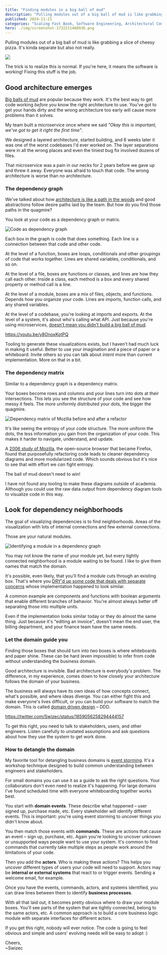 ```yaml
---
title: "Finding modules in a big ball of mud"
description: "Pulling modules out of a big ball of mud is like grabbing a slice of cheesy pizza. It's kinda separate but also not really."
published: 2024-11-21
categories: "Scaling Fast Book, Software Engineering, Architectural Complexity"
hero: ./img/screenshot-1732211468936.png
---
```


Pulling modules out of a big ball of mud is like grabbing a slice of cheesy pizza. It's kinda separate but also not really.

![](https://i.giphy.com/media/v1.Y2lkPTc5MGI3NjExM3dieTdmbGRnaXdsanlpM2Y4dmgyZXB3aDQ0NjJ6cXkwdGJ2czFoYyZlcD12MV9pbnRlcm5hbF9naWZfYnlfaWQmY3Q9Zw/xAooWJHpBrHrqQYjfE/giphy.gif)

The trick is to realize this is normal. If you're here, it means the software is working! Fixing this stuff is the job.

## Good architecture emerges

[Big balls of mud](https://swizec.com/blog/big-ball-of-mud-the-worlds-most-popular-software-architecture/) are popular because they work. It's the best way to get code working _before_ you know the right architecture to use. You've got to get your hands dirty and the wrong architecture too early will cause more problems than it solves.

My team built a microservice once where we said _"Okay this is important, we've got to get it right the first time"_.

We designed a layered architecture, started building, and 6 weeks later it was one of the worst codebases I'd ever worked on. The layer separations were in all the wrong places and even the tiniest bug fix involved dozens of files.

That microservice was a pain in our necks for 2 years before we gave up and threw it away. Everyone was afraid to touch that code. The wrong architecture is worse than no architecture.

### The dependency graph

We've talked about how [architecture is like a path in the woods](https://swizec.com/blog/architecture-is-like-a-path-in-the-woods/) and good abstractions follow desire paths laid by the team. But how do you find those paths in the quagmire?

You look at your code as a dependency graph or matrix.

![Code as dependency graph](https://i.imgur.com/MrzXNf6.png)

Each box in the graph is code that does something. Each line is a connection between that code and other code.

At the level of a function, boxes are loops, conditionals and other groupings of code that works together. Lines are shared variables, conditionals, and so on.

At the level of a file, boxes are functions or classes, and lines are how they call each other. Inside a class, each method is a box and every shared property or method call is a line.

At the level of a module, boxes are a mix of files, objects, and functions. Depends how you organize your code. Lines are imports, function calls, and any shared variables.

At the level of a codebase, you're looking at imports and exports. At the level of a system, it's about who's calling what API. Just because you're using microservices, [doesn't mean you didn't build a big ball of mud](https://youtu.be/y8OnoxKotPQ).

https://youtu.be/y8OnoxKotPQ

Tooling to generate these visualizations exists, but I haven't had much luck in making it useful. Better to use your imagination and a piece of paper or a whiteboard. Invite others so you can talk about _intent_ more than current implementation. More on that in a bit.

### The dependency matrix

Similar to a dependency graph is a dependency matrix.

Your boxes become rows and columns and your lines turn into dots at their intersections. This lets you see the structure of your code and see how messy it feels. The more uniformly distributed your dots, the bigger the quagmire.

![Dependency matrix of Mozilla before and after a refactor](https://i.imgur.com/rccu2P0.jpeg)

It's like seeing the entropy of your code structure. The more uniform the dots, the less information you gain from the organization of your code. This makes it harder to navigate, understand, and update.

A [2006 study of Mozilla](https://pubsonline.informs.org/doi/abs/10.1287/mnsc.1060.0552), the open-source browser that became Firefox, found that purposefully refactoring code leads to cleaner dependency diagrams and more modularized code. Which sounds obvious but it's nice to see that with effort we _can_ fight entropy.

The ball of mud doesn't need to win!

I have not found any tooling to make these diagrams outside of academia. Although you could use the raw data output from dependency diagram tools to visualize code in this way.

## Look for dependency neighborhoods

The goal of visualizing dependencies is to find neighborhoods. Areas of the visualization with lots of internal connections and few external connections.

Those are your natural modules.

![Identifying a module in a dependency graph](https://i.imgur.com/8NOBJcK.png)

You may not know the name of your module yet, but every tightly connected neighborhood is a module waiting to be found. I like to give them names that match the domain.

It's possible, even likely, that you'll find a module cuts through an existing box. That's where you [DRY'd up some code that deals with separate concerns](https://swizec.com/blog/dry-vs-soc-a-difficult-choice/) whose implementation happened to look similar.

A common example are components and functions with boolean arguments that enable different branches of behavior. You're almost always better off separating those into multiple units.

Even if the implementation looks similar today or they do almost the same thing. Just because it's "editing an invoice", doesn't mean the end user, the billing department, and your finance team have the same needs.

### Let the domain guide you

Finding those boxes that should turn into _two_ boxes is where whiteboards and paper shine. These can be hard (even impossible) to infer from code without understanding the business domain.

Good architecture is invisible. Bad architecture is everybody's problem. The difference, in my experience, comes down to how closely your architecture follows the domain of your business.

The business will always have its own ideas of how concepts connect, what's possible, and where ideas diverge. You can either fight this and make everyone's lives difficult, or you can build your software to match the domain. This is called [domain driven design](https://martinfowler.com/bliki/DomainDrivenDesign.html) – DDD.

https://twitter.com/Swizec/status/1859056258294444157

To get this right, you need to talk to stakeholders, users, and other engineers. Listen carefully to unstated assumptions and ask questions about how they use the system to get work done.

### How to detangle the domain

My favorite tool for detangling business domains is [event storming](https://github.com/SAP/curated-resources-for-domain-driven-design/blob/main/detailedinfo/eventstorming.md). It's a workshop technique designed to build common understanding between engineers and stakeholders.

For small domains you can use it as a guide to ask the right questions. Your collaborators don't even need to realize it's happening. For large domains I've found scheduled time with everyone whiteboarding together works best.

You start with **domain events**. These describe what happened – user signed up, purchase made, etc. Every stakeholder will identify different events. This is important: you're using event storming to uncover things you didn't know about.

You then match those events with **commands**. These are actions that cause an event – sign up, purchase, etc. Again you're looking to uncover unknown or unsupported ways people want to use your system. It's common to find commands that currently take multiple steps as people work around the limitations of your code.

Then you add the **actors**. Who is making these actions? This helps you uncover different types of users your code will need to support. Actors may be **internal or external systems** that react to or trigger events. Sending a welcome email, for example.

Once you have the events, commands, actors, and systems identified, you can draw lines between them to identify **business processes**.

With all that laid out, it becomes pretty obvious where to draw your module boxes. You'll see parts of the system that are tightly connected, belong to the same actors, etc. A common approach is to build a core business logic module with separate interfaces for different actors.

If you get this right, nobody will ever notice. The code is going to feel obvious and simple and users' evolving needs will be easy to adopt :)

Cheers,<br/>
~Swizec
